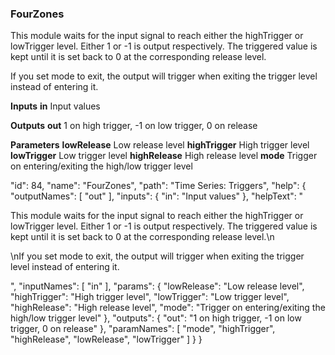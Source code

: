 ### FourZones

This module waits for the input signal to reach either the <span class="highlight">highTrigger</span> or <span class="highlight">lowTrigger</span> level. Either 1 or -1 is output respectively. The triggered value is kept until it is set back to 0 at the corresponding release level.
  


If you set <span class="highlight">mode</span> to <span class="highlight">exit</span>, the output will trigger when exiting the trigger level instead of entering it.

**Inputs**
**in**
Input values


**Outputs**
**out**
1 on high trigger, -1 on low trigger, 0 on release


**Parameters**
**lowRelease**
Low release level
**highTrigger**
High trigger level
**lowTrigger**
Low trigger level
**highRelease**
High release level
**mode**
Trigger on entering/exiting the high/low trigger level


  "id": 84,
  "name": "FourZones",
  "path": "Time Series: Triggers",
  "help": {
    "outputNames": [
      "out"
    ],
    "inputs": {
      "in": "Input values"
    },
    "helpText": "<p>This module waits for the input signal to reach either the <span class='highlight'>highTrigger</span> or <span class='highlight'>lowTrigger</span> level. Either 1 or -1 is output respectively. The triggered value is kept until it is set back to 0 at the corresponding release level.\n</p><p>\nIf you set <span class='highlight'>mode</span> to <span class='highlight'>exit</span>, the output will trigger when exiting the trigger level instead of entering it.</p>",
    "inputNames": [
      "in"
    ],
    "params": {
      "lowRelease": "Low release level",
      "highTrigger": "High trigger level",
      "lowTrigger": "Low trigger level",
      "highRelease": "High release level",
      "mode": "Trigger on entering/exiting the high/low trigger level"
    },
    "outputs": {
      "out": "1 on high trigger, -1 on low trigger, 0 on release"
    },
    "paramNames": [
      "mode",
      "highTrigger",
      "highRelease",
      "lowRelease",
      "lowTrigger"
    ]
  }
}